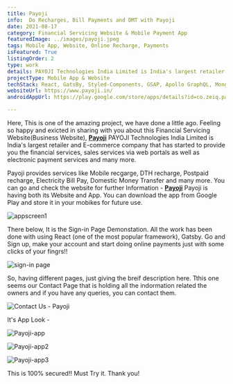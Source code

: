 ```yaml
---
title: Payoji
info:  Do Recharges, Bill Payments and DMT with Payoji
date: 2021-08-17
category: Financial Servicing Website & Mobile Payment App 
featuredImage: ../images/payoji.jpeg
tags: Mobile App, Website, Online Recharge, Payments
isFeatured: True
listingOrder: 2
type: work
details: PAYOJI Technologies India Limited is India's largest retailer and E-commerce company that has started to provide you the financial services, sales services via web portals as well as electronic payment services and many more, provided both with its website and app on internet.
projectType: Mobile App & Website
techStack: React, GatsBy, Styled-Components, GSAP, Apollo GraphQL, Mongo DB, Expo
websiteUrl: https://www.payoji.in/
androidAppUrl: https://play.google.com/store/apps/details?id=co.zeiq.payoji&hl=en_US&gl=US

---
```


Here, This is one of the amazing project, we have done a little ago. Feeling so happy and exicted in sharing with you about this Financial Servicing Website(Business Website), **[Payoji](https://www.payoji.in/)**
PAYOJI Technologies India Limited is India's largest retailer and E-commerce company that has started to provide you the financial services, sales services via web portals as well as electronic payment services and many more.

Payoji provides services like Mobile recgarge, DTH recharge, Postpaid recharge, Electricity Bill Pay, Domestic Money Transfer and many more.
You can go and check the website for further Information - **[Payoji](https://www.payoji.in/)**
Payoji is having both its Website and App. You can download the app from Google Play and store it in your mobikes for future use.


![appscreen1](../images/payoji.jpeg)


There below, It is the Sign-in Page Demonstation. All the work has been done with using React (one of the most popular framework), Gatsby.
Go and Sign up, make your account and start doing online payments just with some clicks of your fingrs!!

![sign-in page](../images/payoji-sign-in.jpeg)


So, having different pages, just giving the breif description here.
Tthis one seems our Contact Page that is holding all the indormation related the owners and if you have any queries, you can contact them.


![Contact Us - Payoji](../images/payoji-contact-page.jpeg)

It's App Look - 

![Payoji-app](../images/payoji-app.png)

![Payoji-app2](../images/payoji-app2.png)

![Payoji-app3](../images/payoji-app3.png)

This is 100% secured!!
Must Try it.
Thank you! 
 
